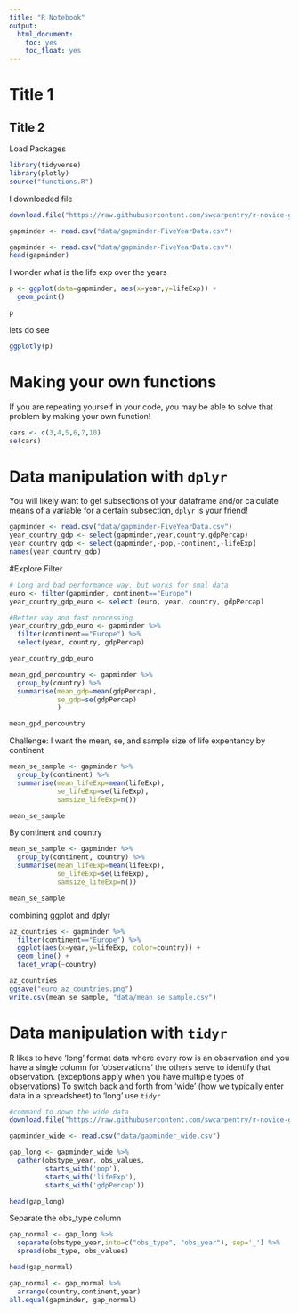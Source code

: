 ```yaml
---
title: "R Notebook"
output:
  html_document:
    toc: yes
    toc_float: yes
---
```


# Title 1
## Title 2

Load Packages
```r
library(tidyverse)
library(plotly)
source("functions.R")
```

I downloaded file
```r
download.file("https://raw.githubusercontent.com/swcarpentry/r-novice-gapminder/gh-pages/_episodes_rmd/data/gapminder-FiveYearData.csv", destfile = "data/gapminder-FiveYearData.csv")

gapminder <- read.csv("data/gapminder-FiveYearData.csv")

```


```r
gapminder <- read.csv("data/gapminder-FiveYearData.csv")
head(gapminder)
```

I wonder what is the life exp over the years

```r
p <- ggplot(data=gapminder, aes(x=year,y=lifeExp)) + 
  geom_point()

p
```


lets do see

```r
ggplotly(p)
```

# Making your own functions

If you are repeating yourself in your code, you may be able to solve that problem by making your own function!

```r
cars <- c(3,4,5,6,7,10)
se(cars)  
```


# Data manipulation with `dplyr`

You will likely want to get subsections of your dataframe and/or calculate means of a variable for a certain subsection, `dplyr` is your friend!

```r
gapminder <- read.csv("data/gapminder-FiveYearData.csv")
year_country_gdp <- select(gapminder,year,country,gdpPercap)
year_country_gdp <- select(gapminder,-pop,-continent,-lifeExp)
names(year_country_gdp)
```

#Explore Filter

```r
# Long and bad performance way, but works for smal data
euro <- filter(gapminder, continent=="Europe")
year_country_gdp_euro <- select (euro, year, country, gdpPercap)

#Better way and fast processing
year_country_gdp_euro <- gapminder %>% 
  filter(continent=="Europe") %>% 
  select(year, country, gdpPercap)

year_country_gdp_euro
```


```r
mean_gpd_percountry <- gapminder %>% 
  group_by(country) %>% 
  summarise(mean_gdp=mean(gdpPercap), 
            se_gdp=se(gdpPercap)
            )

mean_gpd_percountry
```

Challenge: I want the mean, se, and sample size of life expentancy by continent

```r
mean_se_sample <- gapminder %>% 
  group_by(continent) %>% 
  summarise(mean_lifeExp=mean(lifeExp),
            se_lifeExp=se(lifeExp),
            samsize_lifeExp=n())

mean_se_sample
```

By continent and country
```r
mean_se_sample <- gapminder %>% 
  group_by(continent, country) %>% 
  summarise(mean_lifeExp=mean(lifeExp),
            se_lifeExp=se(lifeExp),
            samsize_lifeExp=n())

mean_se_sample

```

combining ggplot and dplyr

```r
az_countries <- gapminder %>% 
  filter(continent=="Europe") %>% 
  ggplot(aes(x=year,y=lifeExp, color=country)) +
  geom_line() + 
  facet_wrap(~country)

az_countries
ggsave("euro_az_countries.png")
write.csv(mean_se_sample, "data/mean_se_sample.csv")

```


# Data manipulation with `tidyr`

R likes to have 'long' format data where every row is an observation and you have a single column for 'observations' the others serve to identify that observation. (exceptions apply when you have multiple types of observations) To switch back and forth from 'wide' (how we typically enter data in a spreadsheet) to 'long' use `tidyr`

```r
#command to down the wide data
download.file("https://raw.githubusercontent.com/swcarpentry/r-novice-gapminder/gh-pages/data/gapminder_wide.csv", destfile = "data/gapminder_wide.csv")

gapminder_wide <- read.csv("data/gapminder_wide.csv")

gap_long <- gapminder_wide %>% 
  gather(obstype_year, obs_values, 
         starts_with('pop'), 
         starts_with('lifeExp'), 
         starts_with('gdpPercap'))

head(gap_long)

```


Separate the obs_type column

```r
gap_normal <- gap_long %>% 
  separate(obstype_year,into=c("obs_type", "obs_year"), sep='_') %>% 
  spread(obs_type, obs_values)

head(gap_normal)

```

```r
gap_normal <- gap_normal %>% 
  arrange(country,continent,year)
all.equal(gapminder, gap_normal)
```

